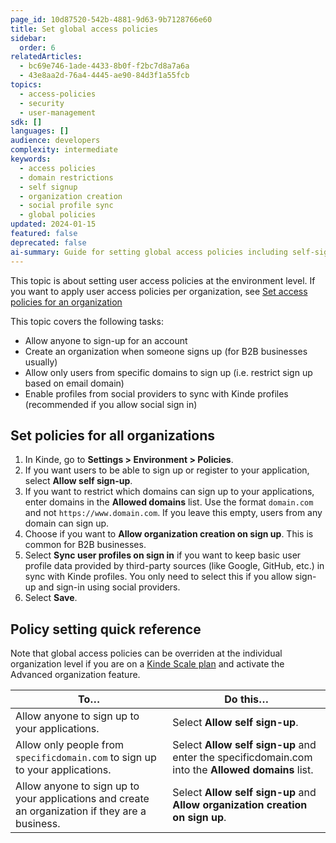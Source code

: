 ```yaml
---
page_id: 10d87520-542b-4881-9d63-9b7128766e60
title: Set global access policies
sidebar:
  order: 6
relatedArticles:
  - bc69e746-1ade-4433-8b0f-f2bc7d8a7a6a
  - 43e8aa2d-76a4-4445-ae90-84d3f1a55fcb
topics:
  - access-policies
  - security
  - user-management
sdk: []
languages: []
audience: developers
complexity: intermediate
keywords:
  - access policies
  - domain restrictions
  - self signup
  - organization creation
  - social profile sync
  - global policies
updated: 2024-01-15
featured: false
deprecated: false
ai-summary: Guide for setting global access policies including self-signup controls, domain restrictions, organization creation, and social profile synchronization settings.
---
```


This topic is about setting user access policies at the environment level. If you want to apply user access policies per organization, see [Set access policies for an organization](/build/organizations/organization-access-policies/)

This topic covers the following tasks:
- Allow anyone to sign-up for an account 
- Create an organization when someone signs up (for B2B businesses usually)
- Allow only users from specific domains to sign up (i.e. restrict sign up based on email domain)
- Enable profiles from social providers to sync with Kinde profiles (recommended if you allow social sign in)

## Set policies for all organizations

1. In Kinde, go to **Settings > Environment > Policies**.
2. If you want users to be able to sign up or register to your application, select **Allow self sign-up**.
3. If you want to restrict which domains can sign up to your applications, enter domains in the **Allowed domains** list. Use the format `domain.com` and not `https://www.domain.com`. If you leave this empty, users from any domain can sign up.
4. Choose if you want to **Allow organization creation on sign up**. This is common for B2B businesses.
5. Select **Sync user profiles on sign in** if you want to keep basic user profile data provided by third-party sources (like Google, GitHub, etc.) in sync with Kinde profiles. You only need to select this if you allow sign-up and sign-in using social providers.
6. Select **Save**.

## Policy setting quick reference

Note that global access policies can be overriden at the individual organization level if you are on a [Kinde Scale plan](https://kinde.com/pricing/) and activate the Advanced organization feature.

| To…                                                                                             | Do this…                                                                                          |
| ----------------------------------------------------------------------------------------------- | ------------------------------------------------------------------------------------------------- |
| Allow anyone to sign up to your applications.                                                   | Select **Allow self sign-up**.                                                                    |
| Allow only people from `specificdomain.com` to sign up to your applications.                    | Select **Allow self sign-up** and enter the specificdomain.com into the **Allowed domains** list. |
| Allow anyone to sign up to your applications and create an organization if they are a business. | Select **Allow self sign-up** and **Allow organization creation on sign up**.                     |
